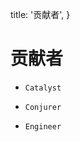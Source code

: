 
  title: '贡献者',
}

# 贡献者


* <Authors names="ciaochaos" />
  
  ``Catalyst``

* <Authors names="shichen" />
  
  ``Conjurer``

* <Authors names="cpunisher" />
  
  ``Engineer``

<div className="prose-img:m-0">
  <Contributors />
</div>